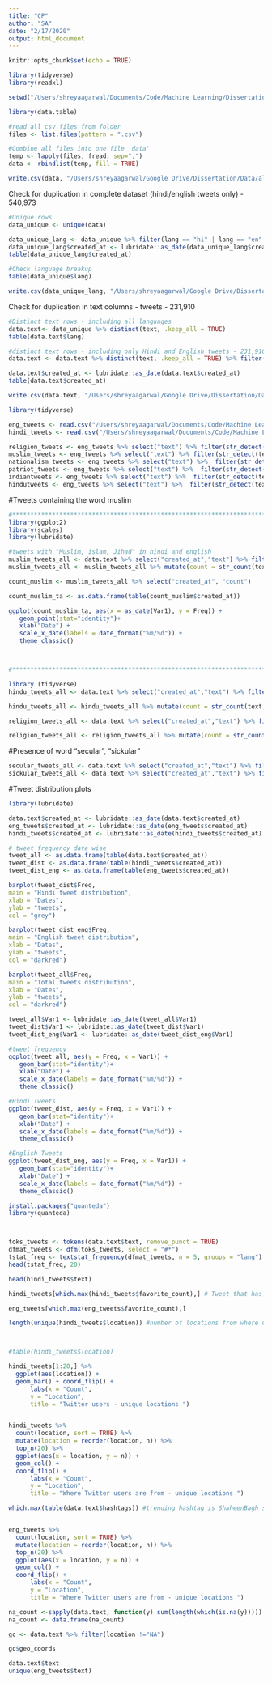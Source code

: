 ```yaml
---
title: "CP"
author: "SA"
date: "2/17/2020"
output: html_document
---
```


```r
knitr::opts_chunk$set(echo = TRUE)
```

```r
library(tidyverse)
library(readxl)

setwd("/Users/shreyaagarwal/Documents/Code/Machine Learning/Dissertation/Capstone")

```

```r
library(data.table)  

#read all csv files from folder
files <- list.files(pattern = ".csv")

#Combine all files into one file 'data'
temp <- lapply(files, fread, sep=",")
data <- rbindlist(temp, fill = TRUE)

write.csv(data, "/Users/shreyaagarwal/Google Drive/Dissertation/Data/allcombineddata.csv")
```


Check for duplication in complete dataset (hindi/english tweets only) - 540,973
```r
#Unique rows
data_unique <- unique(data)

data_unique_lang <- data_unique %>% filter(lang == "hi" | lang == "en" )
data_unique_lang$created_at <- lubridate::as_date(data_unique_lang$created_at)
table(data_unique_lang$created_at)

#Check language breakup
table(data_unique$lang)

write.csv(data_unique_lang, "/Users/shreyaagarwal/Google Drive/Dissertation/Data/unique_rows_hi_eng.csv")
```

Check for duplication in text columns - tweets - 231,910
```r

#Distinct text rows - including all languages
data.text<- data_unique %>% distinct(text, .keep_all = TRUE)
table(data.text$lang)

#distinct text rows - including only Hindi and English tweets - 231,910 tweets
data.text <- data.text %>% distinct(text, .keep_all = TRUE) %>% filter(lang == "hi" | lang == "en" )

data.text$created_at <- lubridate::as_date(data.text$created_at)
table(data.text$created_at)

write.csv(data.text, "/Users/shreyaagarwal/Google Drive/Dissertation/Data/unique_text_rows_hi_eng.csv")
```


```r
library(tidyverse)

eng_tweets <- read.csv("/Users/shreyaagarwal/Documents/Code/Machine Learning/Dissertation/english_tweets.csv")
hindi_tweets <- read.csv("/Users/shreyaagarwal/Documents/Code/Machine Learning/Dissertation/hindi_tweets.csv")

religion_tweets <- eng_tweets %>% select("text") %>% filter(str_detect(text,"religion"))
muslim_tweets <- eng_tweets %>% select("text") %>% filter(str_detect(text,"muslim"))
nationalism_tweets <- eng_tweets %>% select("text") %>%  filter(str_detect(text,"nationalism"))
patriot_tweets <- eng_tweets %>% select("text") %>%  filter(str_detect(text,"patriotism"))
indiantweets <- eng_tweets %>% select("text") %>%  filter(str_detect(text,"indian"))
hindutweets <- eng_tweets %>% select("text") %>%  filter(str_detect(text,"hindu"))

```

#Tweets containing the word muslim
```r
#*************************************************************************************************************************************************
library(ggplot2)
library(scales)
library(lubridate)

#tweets with "Muslim, islam, Jihad" in hindi and english
muslim_tweets_all <- data.text %>% select("created_at","text") %>% filter(str_detect(text,"मुस्लिम|मुसलमान|Muslim|Islam|इस्लाम"))
muslim_tweets_all <- muslim_tweets_all %>% mutate(count = str_count(text,"मुस्लिम|मुसलमान|Muslim|Islam|इस्लाम"))

count_muslim <- muslim_tweets_all %>% select("created_at", "count")

count_muslim_ta <- as.data.frame(table(count_muslim$created_at))

ggplot(count_muslim_ta, aes(x = as_date(Var1), y = Freq)) +
   geom_point(stat="identity")+
   xlab("Date") +
   scale_x_date(labels = date_format("%m/%d")) +
   theme_classic() 



#*************************************************************************************************************************************************

```

```r
library (tidyverse)
hindu_tweets_all <- data.text %>% select("created_at","text") %>% filter(str_detect(text,"hindus|hindu|हिंदू|हिन्दू"))

hindu_tweets_all <- hindu_tweets_all %>% mutate(count = str_count(text,"hindus|hindu|हिंदू|हिन्दू"))

```

```r
religion_tweets_all <- data.text %>% select("created_at","text") %>% filter(str_detect(text,"religion|dharma|धर्म"))

religion_tweets_all <- religion_tweets_all %>% mutate(count = str_count(text,"religion|dharma|धर्म"))

```


#Presence of word "secular", "sickular"
```r
secular_tweets_all <- data.text %>% select("created_at","text") %>% filter(str_detect(text,"secular|secularism|सेक्युलर"))
sickular_tweets_all <- data.text %>% select("created_at","text") %>% filter(str_detect(text,"sickular|sikular|सिकुलर"))
```

#Tweet distribution plots
```r

library(lubridate)

data.text$created_at <- lubridate::as_date(data.text$created_at)
eng_tweets$created_at <- lubridate::as_date(eng_tweets$created_at)
hindi_tweets$created_at <- lubridate::as_date(hindi_tweets$created_at)

# tweet frequency date wise
tweet_all <- as.data.frame(table(data.text$created_at))
tweet_dist <- as.data.frame(table(hindi_tweets$created_at))
tweet_dist_eng <- as.data.frame(table(eng_tweets$created_at))

barplot(tweet_dist$Freq,
main = "Hindi tweet distribution",
xlab = "Dates",
ylab = "tweets",
col = "grey")

barplot(tweet_dist_eng$Freq,
main = "English tweet distribution",
xlab = "Dates",
ylab = "tweets",
col = "darkred")

barplot(tweet_all$Freq,
main = "Total tweets distribution",
xlab = "Dates",
ylab = "tweets",
col = "darkred")

tweet_all$Var1 <- lubridate::as_date(tweet_all$Var1)
tweet_dist$Var1 <- lubridate::as_date(tweet_dist$Var1)
tweet_dist_eng$Var1 <- lubridate::as_date(tweet_dist_eng$Var1)

#tweet frequency
ggplot(tweet_all, aes(y = Freq, x = Var1)) +
   geom_bar(stat="identity")+
   xlab("Date") +
   scale_x_date(labels = date_format("%m/%d")) +
   theme_classic() 

#Hindi Tweets
ggplot(tweet_dist, aes(y = Freq, x = Var1)) +
   geom_bar(stat="identity")+
   xlab("Date") +
   scale_x_date(labels = date_format("%m/%d")) +
   theme_classic() 

#English Tweets
ggplot(tweet_dist_eng, aes(y = Freq, x = Var1)) +
   geom_bar(stat="identity")+
   xlab("Date") +
   scale_x_date(labels = date_format("%m/%d")) +
   theme_classic() 

```


```r
install.packages("quanteda")
library(quanteda)



toks_tweets <- tokens(data.text$text, remove_punct = TRUE) 
dfmat_tweets <- dfm(toks_tweets, select = "#*")
tstat_freq <- textstat_frequency(dfmat_tweets, n = 5, groups = "lang")
head(tstat_freq, 20)
```







```r

head(hindi_tweets$text)

hindi_tweets[which.max(hindi_tweets$favorite_count),] # Tweet that has the highest favourite count

eng_tweets[which.max(eng_tweets$favorite_count),]

length(unique(hindi_tweets$location)) #number of locations from where users have tweeted



#table(hindi_tweets$location)

hindi_tweets[1:20,] %>%
  ggplot(aes(location)) +
  geom_bar() + coord_flip() +
      labs(x = "Count",
      y = "Location",
      title = "Twitter users - unique locations ")


hindi_tweets %>%
  count(location, sort = TRUE) %>%
  mutate(location = reorder(location, n)) %>%
  top_n(20) %>%
  ggplot(aes(x = location, y = n)) +
  geom_col() +
  coord_flip() +
      labs(x = "Count",
      y = "Location",
      title = "Where Twitter users are from - unique locations ")

which.max(table(data.text$hashtags)) #trending hashtag is ShaheenBagh so far


eng_tweets %>%
  count(location, sort = TRUE) %>%
  mutate(location = reorder(location, n)) %>%
  top_n(20) %>%
  ggplot(aes(x = location, y = n)) +
  geom_col() +
  coord_flip() +
      labs(x = "Count",
      y = "Location",
      title = "Where Twitter users are from - unique locations ")

na_count <-sapply(data.text, function(y) sum(length(which(is.na(y)))))
na_count <- data.frame(na_count)

gc <- data.text %>% filter(location !="NA")

gc$geo_coords

data.text$text
unique(eng_tweets$text)

```





























